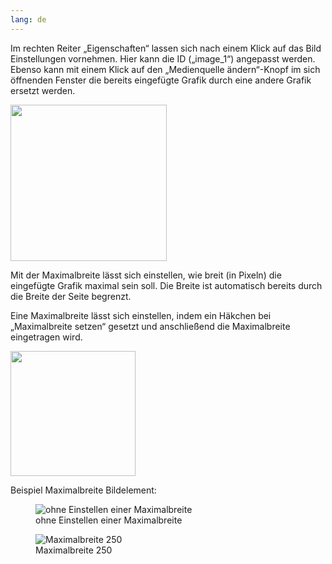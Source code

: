 ```yaml
---
lang: de
---
```


Im rechten Reiter „Eigenschaften“ lassen sich nach einem Klick auf das Bild Einstellungen vornehmen. Hier kann die ID („image_1“) angepasst werden. Ebenso kann mit einem Klick auf den „Medienquelle ändern“-Knopf im sich öffnenden Fenster die bereits eingefügte Grafik durch eine andere Grafik ersetzt werden. 

![](Bild_ID_Grafik.png){width=250}

Mit der Maximalbreite lässt sich einstellen, wie breit (in Pixeln) die eingefügte Grafik maximal sein soll. Die Breite ist automatisch bereits durch die Breite der Seite begrenzt.

Eine Maximalbreite lässt sich einstellen, indem ein Häkchen bei „Maximalbreite setzen“ gesetzt und anschließend die Maximalbreite eingetragen wird.

![](Bild_Maximalbreite_Grafik.png){width=200}

Beispiel Maximalbreite Bildelement: 

::: {layout-ncol=2}

![ohne Einstellen einer Maximalbreite](Bild_Maximalbreite_Eins_Grafik.png)

![Maximalbreite 250](Bild_Maximalbreite_zwei_Grafik.png)

:::